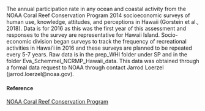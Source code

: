 The annual participation rate in any ocean and coastal activity from the NOAA Coral Reef Conservation Program 2014 socioeconomic surveys of human use, knowledge, attitudes, and perceptions in Hawaii (Gorstein et al., 2018). Data is for 2016 as this was the first year of this assessment and responses to the survey are representative for Hawaii Island. Socio-economic division began surveys to track the frequency of recreational activities in Hawai’i in 2016 and these surveys are planned to be repeated every 5-7 years. Raw data is in the prep_WHI folder under SP and in the folder Eva_Schemmel_NCRMP_Hawaii_data. This data was obtained through a formal data request to NOAA through contact Jarrod Loerzel (jarrod.loerzel@noaa.gov).

#### Reference

[NOAA Coral Reef Conservation Program](NA)